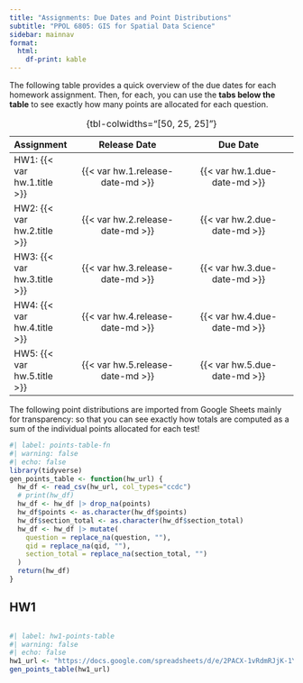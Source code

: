```yaml
---
title: "Assignments: Due Dates and Point Distributions"
subtitle: "PPOL 6805: GIS for Spatial Data Science"
sidebar: mainnav
format:
  html:
    df-print: kable
---
```


The following table provides a quick overview of the due dates for each homework assignment. Then, for each, you can use the **tabs below the table** to see exactly how many points are allocated for each question.

| Assignment | Release Date | Due Date |
| - |:-:|:-:|
| HW1: {{< var hw.1.title >}} | {{< var hw.1.release-date-md >}} | {{< var hw.1.due-date-md >}} |
| HW2: {{< var hw.2.title >}} | {{< var hw.2.release-date-md >}} | {{< var hw.2.due-date-md >}} |
| HW3: {{< var hw.3.title >}} | {{< var hw.3.release-date-md >}} | {{< var hw.3.due-date-md >}} |
| HW4: {{< var hw.4.title >}} | {{< var hw.4.release-date-md >}} | {{< var hw.4.due-date-md >}} |
| HW5: {{< var hw.5.title >}} | {{< var hw.5.release-date-md >}} | {{< var hw.5.due-date-md >}} |

: {tbl-colwidths="[50, 25, 25]"}

The following point distributions are imported from Google Sheets mainly for transparency: so that you can see exactly how totals are computed as a sum of the individual points allocated for each test!

```r
#| label: points-table-fn
#| warning: false
#| echo: false
library(tidyverse)
gen_points_table <- function(hw_url) {
  hw_df <- read_csv(hw_url, col_types="ccdc")
  # print(hw_df)
  hw_df <- hw_df |> drop_na(points)
  hw_df$points <- as.character(hw_df$points)
  hw_df$section_total <- as.character(hw_df$section_total)
  hw_df <- hw_df |> mutate(
    question = replace_na(question, ""),
    qid = replace_na(qid, ""),
    section_total = replace_na(section_total, "")
  )
  return(hw_df)
}
```

::: {.panel-tabset}

## HW1

<div style="height: 400px !important; max-height: 400px !important; overflow-y: scroll !important;">

```r
#| label: hw1-points-table
#| warning: false
#| echo: false
hw1_url <- "https://docs.google.com/spreadsheets/d/e/2PACX-1vRdmRJjK-1YCbLJsadNLO_uJ1UwWOnOvPqPHWtQxp1xLJFhJrELYVMRXoiT4W3img2H79fIop-_O9jp/pub?gid=0&single=true&output=csv"
gen_points_table(hw1_url)
```

</div>

:::

